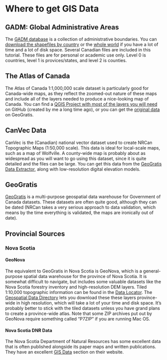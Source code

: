 
# Where to get GIS Data {#intro-data-sources}

## GADM: Global Administrative Areas

The [GADM database](http://www.gadm.org/) is a collection of administrative boundaries. You can [download the shapefiles by country](http://www.gadm.org/country) or the [whole world](http://www.gadm.org/version2) if you have a lot of time and a lot of disk space. Several Canadian files are included in this tutorial. These files are for personal or academic use only. Level 0 is countries, level 1 is provices/states, and level 2 is counties.

## The Atlas of Canada

The Atlas of Canada 1:1,000,000 scale dataset is particularly good for Canada-wide maps, as they reflect the zoomed-out nature of these maps and include all of the layers needed to produce a nice-looking map of Canada. You can find a [QGIS Project with most of the layers you will need](https://github.com/paleolimbot/canadamap_template) on GitHub (created by me a long time ago), or you can get the [original data](http://geogratis.gc.ca/api/en/nrcan-rncan/ess-sst/-/(urn:iso:series)atlas-of-canada-national-scale-data-11000000?sort-field=relevance) on GeoGratis.

## CanVec Data

CanVec is the (Canadian) national vector dataset used to create NRCan Topographic Maps (1:50,000 scale). This data is ideal for local-scale maps, such as a map of Wolfville. A county-wide map is probably about as widespread as you will want to go using this dataset, since it is quite detailed and the files can be large. You can get this data from the [GeoGratis Data Extractor](http://geogratis.gc.ca/site/eng/extraction), along with low-resolution digital elevation models.

## GeoGratis

[GeoGratis](http://www.nrcan.gc.ca/earth-sciences/geography/topographic-information/free-data-geogratis/11042) is a multi-purpose geospatial data warehouse for Government of Canada datasets. These datasets are often quite good, although they can be dated (NRCan takes a very serious approach to data validation, which means by the time everything is validated, the maps are ironically out of date).

## Provincial Sources

### Nova Scotia

#### GeoNova

The equivalent to GeoGratis in Nova Scotia is GeoNova, which is a general-purpose spatial data warehouse for the province of Nova Scotia. It is somewhat difficult to navigate, but includes some valuable datasets like the Nova Scotia forestry inventory and high-resolution DEM layers. Tiled 1:10,000 topographic information can be found in the [Data Locator](https://gis8.nsgc.gov.ns.ca/esrimap/esrimap.dll?name=DataLocator&cmd=0&t=5330999&b=4728598&l=169676&r=915634&nt=0&nb=0&nl=0&nr=0&action=overview&X=0&Y=0&ind=0&objid=0&DIon=True&NDIon=False&PIon=False&la=&hPid=0&pb=&sz=1&ind=25&searchType=pn&sI=&st=pn&County=&zR=2&il=25). The [Geospatial Data Directory](https://nsgi.novascotia.ca/gdd/) lets you download these these layers province-wide in high resolution, which will take a lot of your time and disk space. It's probably better to stick with the tiled datasets unless you have grand plans to create a province-wide atlas. Note that some ZIP archives put out by GeoNova require something called "P7ZIP" if you are running Mac OS.

#### Nova Scotia DNR Data

The Nova Scotia Department of Natural Resources has some excellent data that is often published alongside its paper maps and written publications. They have an excellent [GIS Data](https://novascotia.ca/natr/meb/download/gis-data.asp) section on their website.


